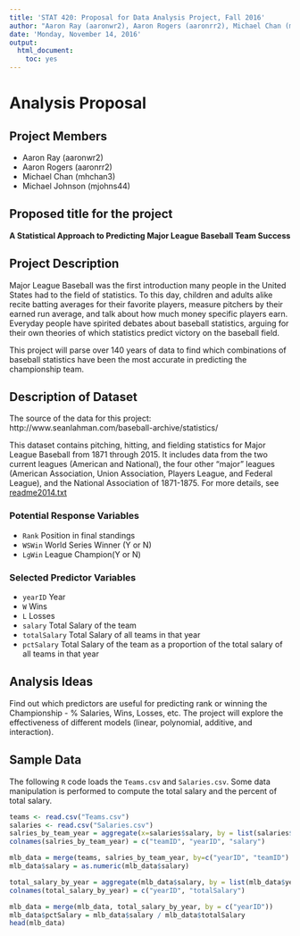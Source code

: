 ```yaml
---
title: 'STAT 420: Proposal for Data Analysis Project, Fall 2016'
author: "Aaron Ray (aaronwr2), Aaron Rogers (aaronrr2), Michael Chan (mhchan3), Michael Johnson (mjohns44)"
date: 'Monday, November 14, 2016'
output:
  html_document:
    toc: yes
---
```


# Analysis Proposal

## Project Members

- Aaron Ray (aaronwr2)
- Aaron Rogers (aaronrr2)
- Michael Chan (mhchan3)
- Michael Johnson (mjohns44)

## Proposed title for the project

**A Statistical Approach to Predicting Major League Baseball Team Success**

## Project Description

Major League Baseball was the first introduction many people in the United States had to the field of statistics.  To this day, children and adults alike recite batting averages for their favorite players, measure pitchers by their earned run average, and talk about how much money specific players earn.  Everyday people have spirited debates about baseball statistics, arguing for their own theories of which statistics predict victory on the baseball field. 

This project will parse over 140 years of data to find which combinations of baseball statistics have been the most accurate in predicting the championship team.

## Description of Dataset

The source of the data for this project: http://www.seanlahman.com/baseball-archive/statistics/

This dataset contains pitching, hitting, and fielding statistics for Major League Baseball from 1871 through 2015.  It includes data from the two current leagues (American and National), the four other "major" leagues (American Association, Union Association, Players League, and Federal League), and the National Association of 1871-1875. For more details, see [readme2014.txt](http://seanlahman.com/files/database/readme2014.txt)

### Potential Response Variables

- `Rank`           Position in final standings
- `WSWin`          World Series Winner (Y or N)
- `LgWin`          League Champion(Y or N)

### Selected Predictor Variables

- `yearID`         Year
- `W`              Wins
- `L`              Losses
- `salary`         Total Salary of the team
- `totalSalary`    Total Salary of all teams in that year
- `pctSalary`      Total Salary of the team as a proportion of the total salary of all teams in that year

## Analysis Ideas

Find out which predictors are useful for predicting rank or winning the Championship - % Salaries, Wins, Losses, etc.  The project will explore the effectiveness of different models (linear, polynomial, additive, and interaction).

## Sample Data

The following `R` code loads the `Teams.csv` and `Salaries.csv`. Some data manipulation is performed to compute the total salary and the percent of total salary.

```r
teams <- read.csv("Teams.csv")
salaries <- read.csv("Salaries.csv")
salries_by_team_year = aggregate(x=salaries$salary, by = list(salaries$teamID, salaries$yearID), FUN=sum)
colnames(salries_by_team_year) = c("teamID", "yearID", "salary")

mlb_data = merge(teams, salries_by_team_year, by=c("yearID", "teamID") )
mlb_data$salary = as.numeric(mlb_data$salary)

total_salary_by_year = aggregate(mlb_data$salary, by = list(mlb_data$yearID), FUN=sum)
colnames(total_salary_by_year) = c("yearID", "totalSalary")

mlb_data = merge(mlb_data, total_salary_by_year, by = c("yearID"))
mlb_data$pctSalary = mlb_data$salary / mlb_data$totalSalary
head(mlb_data)
```

